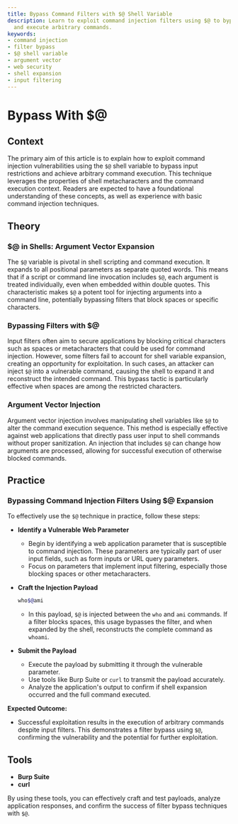 ```yaml
---
title: Bypass Command Filters with $@ Shell Variable
description: Learn to exploit command injection filters using $@ to bypass restrictions
  and execute arbitrary commands.
keywords:
- command injection
- filter bypass
- $@ shell variable
- argument vector
- web security
- shell expansion
- input filtering
---
```


# Bypass With $@

## Context

The primary aim of this article is to explain how to exploit command injection vulnerabilities using the `$@` shell variable to bypass input restrictions and achieve arbitrary command execution. This technique leverages the properties of shell metacharacters and the command execution context. Readers are expected to have a foundational understanding of these concepts, as well as experience with basic command injection techniques.

## Theory

### $@ in Shells: Argument Vector Expansion

The `$@` variable is pivotal in shell scripting and command execution. It expands to all positional parameters as separate quoted words. This means that if a script or command line invocation includes `$@`, each argument is treated individually, even when embedded within double quotes. This characteristic makes `$@` a potent tool for injecting arguments into a command line, potentially bypassing filters that block spaces or specific characters.

### Bypassing Filters with $@

Input filters often aim to secure applications by blocking critical characters such as spaces or metacharacters that could be used for command injection. However, some filters fail to account for shell variable expansion, creating an opportunity for exploitation. In such cases, an attacker can inject `$@` into a vulnerable command, causing the shell to expand it and reconstruct the intended command. This bypass tactic is particularly effective when spaces are among the restricted characters.

### Argument Vector Injection

Argument vector injection involves manipulating shell variables like `$@` to alter the command execution sequence. This method is especially effective against web applications that directly pass user input to shell commands without proper sanitization. An injection that includes `$@` can change how arguments are processed, allowing for successful execution of otherwise blocked commands.

## Practice

### Bypassing Command Injection Filters Using $@ Expansion

To effectively use the `$@` technique in practice, follow these steps:

- **Identify a Vulnerable Web Parameter**
  - Begin by identifying a web application parameter that is susceptible to command injection. These parameters are typically part of user input fields, such as form inputs or URL query parameters.
  - Focus on parameters that implement input filtering, especially those blocking spaces or other metacharacters.

- **Craft the Injection Payload**
  ```bash
  who$@ami
  ```
  - In this payload, `$@` is injected between the `who` and `ami` commands. If a filter blocks spaces, this usage bypasses the filter, and when expanded by the shell, reconstructs the complete command as `whoami`.

- **Submit the Payload**
  - Execute the payload by submitting it through the vulnerable parameter.
  - Use tools like Burp Suite or `curl` to transmit the payload accurately.
  - Analyze the application's output to confirm if shell expansion occurred and the full command executed.

**Expected Outcome:**
- Successful exploitation results in the execution of arbitrary commands despite input filters. This demonstrates a filter bypass using `$@`, confirming the vulnerability and the potential for further exploitation.

## Tools

- **Burp Suite**
- **curl** 

By using these tools, you can effectively craft and test payloads, analyze application responses, and confirm the success of filter bypass techniques with `$@`.